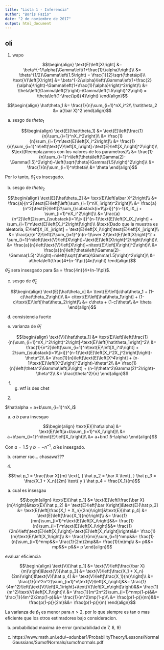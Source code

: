 ```yaml
---
title: "Lista 1 - Inferencia"
author: "Boris Fazio"
date: "2 de noviembre de 2017"
output: html_document
---
```

  
## oli
  
1. wapo

$$\begin{align}
\text{E}\left[X\right] &= \beta^{-1/\alpha}\Gamma\left(1+\frac{1}{\alpha}\right)\\
&= \theta^{1/2}\Gamma\left(1.5\right) = \frac{1}{2}\sqrt{\theta\pi}\\
\text{V}\left[X\right] &= \beta^{-2/\alpha}\left(\Gamma\left(1+\frac{2}{\alpha}\right)-\Gamma\left(1+\frac{1}{\alpha}\right)^2\right)\\
&= \theta\left(\Gamma\left(2\right)-\Gamma\left(1.5\right)^2\right) = \theta\left(1-\frac{\pi}{4}\right)
\end{align}$$

$$\begin{align}
\hat\theta_1 &= \frac{1}{n}\sum_{i=1}^nX_i^2\\
\hat\theta_2 &= a(\bar X)^2
\end{align}$$
  
a) sesgo de $theta_1$
  
$$\begin{align}
\text{E}[\hat\theta_1] &= \text{E}\left[\frac{1}{n}\sum_{i=1}^nX_i^2\right]\\
&= \frac{1}{n}\sum_{i=1}^n\text{E}\left[X_i^2\right]\\
&= \frac{1}{n}\sum_{i=1}^n\left(\text{V}\left[X_i\right]+\text{E}\left[X_i\right]^2\right)\\
&\text{Reemplazamos con los valores de los parametros}\\
&= \frac{1}{n}\sum_{i=1}^n\left[\theta\left(\Gamma(2)-\Gamma(1.5)^2\right)+\left(\sqrt{\theta}\Gamma(1.5)\right)^2\right]\\
&= \frac{1}{n}\sum_{i=1}^n\theta\\
&= \theta
\end{align}$$

Por lo tanto, $\hat\theta_1$ es insesgado.

b) sesgo de $theta_2$
  
$$\begin{align}
\text{E}[\hat\theta_2] &= \text{E}\left[a\bar X^2\right]\\
&= \frac{a}{n^2}\text{E}\left[\left(\sum_{i=1}^nX_i\right)^2\right]\\
&= \frac{a}{n^2}\text{E}\left[2\sum_{\substack{i=1\\j>i}}^{n-1}X_iX_j + \sum_{i=1}^nX_i^2\right]\\
&= \frac{a}{n^2}\left(2\sum_{\substack{i=1\\j>i}}^{n-1}\text{E}\left[X_iX_j\right] + \sum_{i=1}^n\text{E}\left[X_i^2\right]\right)\\
&\text{Dado que la muestra es aleatoria, E}\left[X_iX_j\right] = \text{E}\left[X_i\right]\text{E}\left[X_j\right]\\
&= \frac{a}{n^2}\left(2\sum_{i=1}^{n(n-1)\over 2}\text{E}\left[X\right]^2 + \sum_{i=1}^n\left(\text{V}\left[X\right]+\text{E}\left[X\right]^2\right)\right)\\
&= \frac{a}{n}\left(\text{V}\left[X\right]+n\text{E}\left[X\right]^2\right)\\
&= \frac{a}{n}\left[\theta\left(\Gamma(2)-\Gamma(1.5)^2\right)+n\left(\sqrt{\theta}\Gamma(1.5)\right)^2\right]\\
&= a\theta\left(\frac{4+(n-1)\pi}{4n}\right)
\end{align}$$

$\hat\theta_2$ sera insesgado para $a = \frac{4n}{4+(n-1)\pi}$.

c) sesgo de $\hat\theta_c$

$$\begin{align}
\text{E}[\hat\theta_c] &= \text{E}\left[c\hat\theta_1 + (1-c)\hat\theta_2\right]\\
&= c\text{E}\left[\hat\theta_1\right] + (1-c)\text{E}\left[\hat\theta_2\right]\\
&= c\theta + (1-c)\theta\\
&= \theta
\end{align}$$

d) consistencia fuerte

e) varianza de $\hat\theta_1$

$$\begin{align}
\text{V}[\hat\theta_1] &= \text{E}\left[\left(\frac{1}{n}\sum_{i=1}^nX_i^2\right)^2\right]-\text{E}\left[\hat\theta_1\right]^2\\
&= \frac{1}{n^2}\left(\sum_{i=1}^n\text{E}\left[X_i^4\right] + 2\sum_{\substack{i=1\\j>i}}^{n-1}\text{E}\left[X_i^2X_j^2\right]\right)-\theta^2\\
&= \frac{1}{n}\left(\text{E}\left[X^4\right] + (n-1)\text{E}\left[X^2\right]^2\right)-\theta^2\\
&= \frac{1}{n}\left(\theta^2\Gamma\left(3\right) + (n-1)\theta^2\Gamma(2)^2\right)-\theta^2\\
&= \frac{\theta^2}{n}
\end{align}$$

f) g) wtf is des chet

2.

$\hat\alpha = a+b\sum_{i=1}^nX_i$

a) $a$ $b$ para insesgao

$$\begin{align}
\text{E}[\hat\alpha] &= \text{E}\left[a+b\sum_{i=1}^nX_i\right]\\
&= a+b\sum_{i=1}^n\text{E}\left[X_i\right]\\
&= a+bn(1.5-\alpha)
\end{align}$$

Con $a = 1.5$ y $b = -n^{-1}$, $\hat\alpha$ es insesgado.

b) cramer rao... chasawa???


4.

$$\hat p_1 = \frac{\bar X}{m} \text{, } \hat p_2 = \bar X \text{, } \hat p_3 = \frac{X_1 + X_n}{2m} \text{ y } \hat p_4 = \frac{X_1}{m}$$

a) cual es insesgau

$$\begin{align}
\text{E}[\hat p_1] &= \text{E}\left[\frac{\bar X}{m}\right]&\text{E}[\hat p_2] &= \text{E}\left[\bar X\right]&\text{E}[\hat p_3] &= \text{E}\left[\frac{X_1 + X_n}{2m}\right]&\text{E}[\hat p_4] &= \text{E}\left[\frac{X_1}{m}\right]\\
&= \frac{1}{mn}\sum_{i=1}^n\text{E}\left[X_i\right]&&= \frac{1}{n}\sum_{i=1}^n\text{E}\left[X_i\right]&&= \frac{1}{2m}\left(\text{E}\left[X_1\right]+\text{E}\left[X_n\right]\right)&&= \frac{1}{m}\text{E}\left[X_1\right]\\
&= \frac{1}{mn}\sum_{i=1}^nmp&&= \frac{1}{n}\sum_{i=1}^nmp&&= \frac{1}{2m}2mp&&= \frac{1}{m}mp\\
&= p&&= mp&&= p&&= p
\end{align}$$

evaluar eficiencia

$$\begin{align}
\text{V}[\hat p_1] &= \text{V}\left[\frac{\bar X}{m}\right]&\text{V}[\hat p_3] &= \text{V}\left[\frac{X_1 + X_n}{2m}\right]&\text{V}[\hat p_4] &= \text{V}\left[\frac{X_1}{m}\right]\\
&= \frac{1}{m^2n^2}\sum_{i=1}^n\text{V}\left[X_i\right]&&= \frac{1}{4m^2}\left(\text{V}\left[X_1\right]+\text{V}\left[X_n\right]\right)&&= \frac{1}{m^2}\text{V}\left[X_1\right]\\
&= \frac{1}{m^2n^2}\sum_{i=1}^nmp(1-p)&&= \frac{1}{4m^2}2mp(1-p)&&= \frac{1}{m^2}mp(1-p)\\
&= \frac{p(1-p)}{nn}&&= \frac{p(1-p)}{2m}&&= \frac{p(1-p)}{m}
\end{align}$$

La varianza de $\hat p_1$ es menor para $n > 2$, por lo que siempre es tan o mas eficiente que los otros estimadores bajo consideracion.

b) probabilidad maxima de error (probabilidad de 7, 8, 9)

c) https://www.math.unl.edu/~sdunbar1/ProbabilityTheory/Lessons/NormalGaussians/SumofNormals/sumofnormals.pdf
